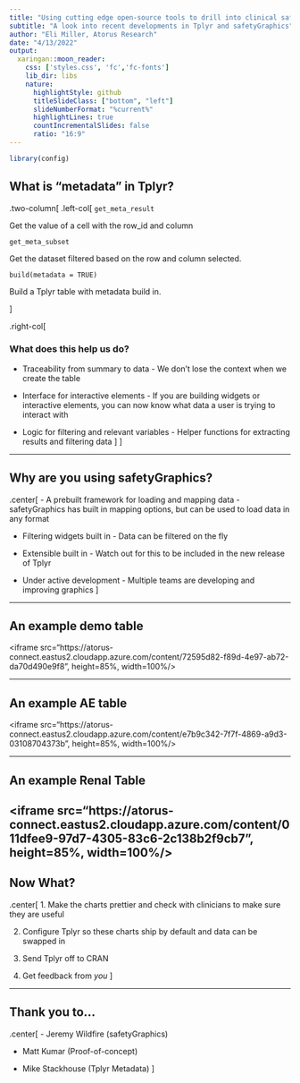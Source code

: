 ```yaml
---
title: "Using cutting edge open-source tools to drill into clinical safety data"
subtitle: "A look into recent developments in Tplyr and safetyGraphics"
author: "Eli Miller, Atorus Research"
date: "4/13/2022"
output:
  xaringan::moon_reader:
    css: ['styles.css', 'fc','fc-fonts']
    lib_dir: libs
    nature:
      highlightStyle: github
      titleSlideClass: ["bottom", "left"]
      slideNumberFormat: "%current%"
      highlightLines: true
      countIncrementalSlides: false
      ratio: "16:9"
---
```


```r
library(config)
```


## What is "metadata" in Tplyr?

.two-column[
.left-col[
`get_meta_result`

Get the value of a cell with the row_id and column

`get_meta_subset`

Get the dataset filtered based on the row and column selected.

`build(metadata = TRUE)`

Build a Tplyr table with metadata build in.

]

.right-col[

### What does this help us do?

- Traceability from summary to data - We don't lose the context when we create the table

- Interface for interactive elements - If you are building widgets or interactive elements, you can now know what data a user is trying to interact with

- Logic for filtering and relevant variables - Helper functions for extracting results and filtering data
]
]



---

## Why are you using safetyGraphics?

.center[
- A prebuilt framework for loading and mapping data - safetyGraphics has built in mapping options, but can be used to load data in any format

- Filtering widgets built in - Data can be filtered on the fly

- Extensible built in - Watch out for this to be included in the new release of Tplyr

- Under active development - Multiple teams are developing and improving graphics 
]

---

## An example demo table

<iframe src="https://atorus-connect.eastus2.cloudapp.azure.com/content/72595d82-f89d-4e97-ab72-da70d490e9f8", height=85%, width=100%/>

---

## An example AE table

<iframe src="https://atorus-connect.eastus2.cloudapp.azure.com/content/e7b9c342-7f7f-4869-a9d3-03108704373b", height=85%, width=100%/>

---

## An example Renal Table

<iframe src="https://atorus-connect.eastus2.cloudapp.azure.com/content/011dfee9-97d7-4305-83c6-2c138b2f9cb7", height=85%, width=100%/>
---

## Now What?
.center[
1. Make the charts prettier and check with clinicians to make sure they are useful

2. Configure Tplyr so these charts ship by default and data can be swapped in

3. Send Tplyr off to CRAN

4. Get feedback from *you*
]


---

## Thank you to...
.center[
- Jeremy Wildfire (safetyGraphics)

- Matt Kumar (Proof-of-concept)

- Mike Stackhouse (Tplyr Metadata)
]
